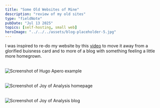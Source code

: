 ```yaml
---
title: "Some Old Websites of Mine"
description: "review of my old sites"
type: "fieldNote"
pubDate: "Jul 13 2025"
topics: [self-hosting, small web]
heroImage: "../../../assets/blog-placeholder-5.jpg"
---
```



I was inspired to re-do my website by this [video](https://www.youtube.com/watch?v=_x6SCSz7g5I) to move it away from a glorified buisness card and to more of a blog with something feeling a little more homegrown.

<div style="max-width: 700px; margin: 2rem auto;">
  <Image
    src={hugoApero}
    alt="Screenshot of Hugo Apero example"
    widths={[400, 700, 1000]}
    sizes="(min-width: 900px) 700px, 100vw"
    quality={90}
  />
</div>

<div style="max-width: 650px; margin: 2rem auto;">
  <Image
    src={joaHome}
    alt="Screenshot of Joy of Analysis homepage"
    widths={[400, 600, 900]}
    sizes="(min-width: 900px) 600px, 100vw"
    quality={90}
  />
</div>

<div style="max-width: 650px; margin: 2rem auto;">
  <Image
    src={joaBlog}
    alt="Screenshot of Joy of Analysis blog"
    widths={[400, 600, 900]}
    sizes="(min-width: 900px) 600px, 100vw"
    quality={90}
  />
</div>